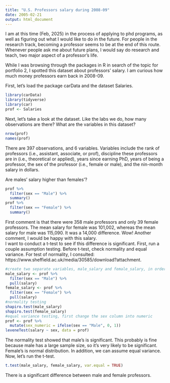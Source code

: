 ```yaml
---
title: "U.S. Professors salary during 2008-09"
date: 2005-02-21
output: html_document
---
```


I am at this time (Feb, 2025) in the process of applying to phd programs, as well as figuring out what I would like to do in the future. For people in the research track, becoming a professor seems to be at the end of this route. Whenever people ask me about future plans, I would say do research and teach, two major aspect of a professor's life. 

While I was browsing through the packages in R in search of the topic for portfolio 2, I spotted this dataset about professors' salary. I am curious how much money professors earn back in 2008-09. 

First, let's load the package carData and the dataset Salaries. 
```r
library(carData)
library(tidyverse)
library(car)
prof <- Salaries
```

Next, let's take a look at the dataset. Like the labs we do, how many observations are there? What are the variables in this dataset?
```r
nrow(prof)
names(prof)
```

There are 397 observations, and 6 variables. Variables include the rank of professors (i.e., assistant, associate, or prof), discipline these professors are in (i.e., theoretical or applied), years since earning PhD, years of being a professor, the sex of the professor (i.e., female or male), and the nin-month salary in dollars. 

Are males' salary higher than females'?
```r
prof %>% 
  filter(sex == "Male") %>% 
  summary()
prof %>% 
  filter(sex == "Female") %>% 
  summary()
```

First comment is that there were 358 male professors and only 39 female professors. The mean salary for female was 101,002, whereas the mean salary for male was 115,090. It was a 14,000 difference. Wow! Another comment, I would be happy with this salary.     
I want to conduct a t-test to see if this difference is significant. First, run a couple assumption testing. Before t-test, check normality and equal variance.
For test of normality, I consulted: https://www.sheffield.ac.uk/media/30585/download?attachment. 
```r
#create two separate variables, male_salary and female_salary, in order to run assumption testing. 
male_salary <- prof %>% 
  filter(sex == "Male") %>% 
  pull(salary)
female_salary <- prof %>% 
  filter(sex == "Female") %>% 
  pull(salary)
#normality testing
shapiro.test(male_salary)
shapiro.test(female_salary)
#equal variance testing, first change the sex column into numeric
prof <- prof %>% 
  mutate(sex_numeric = ifelse(sex == "Male", 0, 1)) 
leveneTest(salary ~ sex, data = prof)
```

The normality test showed that male's is significant. This probably is fine because male has a large sample size, so it's very likely to be significant. Female's is normal distribution. In addition, we can assume equal variance. Now, let's run the t-test.
```r
t.test(male_salary, female_salary, var.equal = TRUE)
```

There is a significant difference between male and female professors.